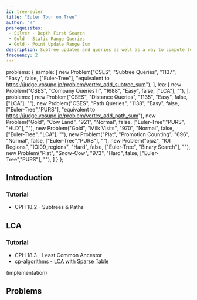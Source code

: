 ```yaml
---
id: tree-euler
title: "Euler Tour on Tree"
author: "?"
prerequisites: 
 - Silver - Depth First Search
 - Gold - Static Range Queries
 - Gold - Point Update Range Sum
description: Subtree updates and queries as well as a way to compute lowest common ancestors.
frequency: 2
---
```



  problems: {
    sample: [
      new Problem("CSES", "Subtree Queries", "1137", "Easy", false, ["Euler-Tree"], "equivalent to https://judge.yosupo.jp/problem/vertex_add_subtree_sum"),
    ],
    lca: [
      new Problem("CSES", "Company Queries II", "1688", "Easy", false, ["LCA"], ""),
    ],
    problems: [
      new Problem("CSES", "Distance Queries", "1135", "Easy", false, ["LCA"], ""),
      new Problem("CSES", "Path Queries", "1138", "Easy", false, ["Euler-Tree","PURS"], "equivalent to https://judge.yosupo.jp/problem/vertex_add_path_sum"),
      new Problem("Gold", "Cow Land", "921", "Normal", false, ["Euler-Tree","PURS", "HLD"], ""),
      new Problem("Gold", "Milk Visits", "970", "Normal", false, ["Euler-Tree", "LCA"], ""),
      new Problem("Plat", "Promotion Counting", "696", "Normal", false, ["Euler-Tree","PURS"], ""),
      new Problem("ojuz", "IOI Regions", "IOI09_regions", "Hard", false, ["Euler-Tree", "Binary Search"], ""),
      new Problem("Plat", "Snow-Cow", "973", "Hard", false, ["Euler-Tree","PURS"], ""),
    ]
  }
};

## Introduction

<problems-list problems={metadata.problems.sample} />

### Tutorial

  - CPH 18.2 - Subtrees & Paths

## LCA

### Tutorial

 - CPH 18.3 - Least Common Ancestor
  - [cp-algorithms - LCA with Sparse Table](https://cp-algorithms.com/graph/lca.html)

(implementation)

## Problems

<problems-list problems={metadata.problems.problems} />